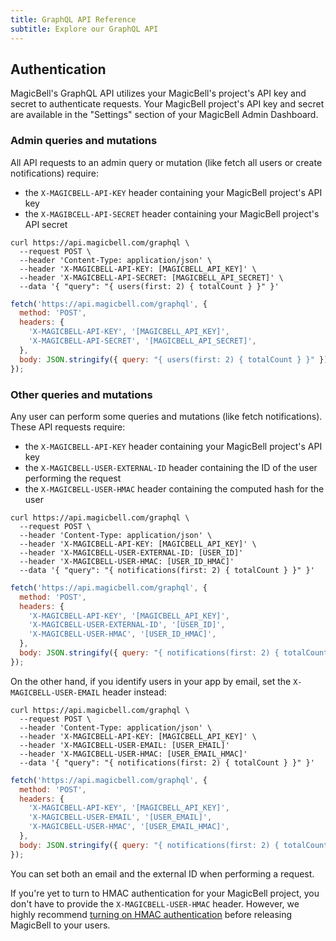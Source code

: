 ```yaml
---
title: GraphQL API Reference
subtitle: Explore our GraphQL API
---
```


## Authentication

MagicBell's GraphQL API utilizes your MagicBell's project's API key and secret
to authenticate requests. Your MagicBell project's API key and secret are
available in the "Settings" section of your MagicBell Admin Dashboard.

### Admin queries and mutations

All API requests to an admin query or mutation (like fetch all users or create
notifications) require:

- the `X-MAGICBELL-API-KEY` header containing your MagicBell project's API key
- the `X-MAGIBCELL-API-SECRET` header containing your MagicBell project's API secret

<Tabs>

```curl title=cURL hideHeader noTopBorderRadius
curl https://api.magicbell.com/graphql \
  --request POST \
  --header 'Content-Type: application/json' \
  --header 'X-MAGICBELL-API-KEY: [MAGICBELL_API_KEY]' \
  --header 'X-MAGICBELL-API-SECRET: [MAGICBELL_API_SECRET]' \
  --data '{ "query": "{ users(first: 2) { totalCount } }" }'
```

```javascript title=JAVASCRIPT hideHeader noTopBorderRadius
fetch('https://api.magicbell.com/graphql', {
  method: 'POST',
  headers: {
    'X-MAGICBELL-API-KEY', '[MAGICBELL_API_KEY]',
    'X-MAGICBELL-API-SECRET', '[MAGICBELL_API_SECRET]',
  },
  body: JSON.stringify({ query: "{ users(first: 2) { totalCount } }" })
});
```

</Tabs>

### Other queries and mutations

Any user can perform some queries and mutations (like fetch notifications).
These API requests require:

- the `X-MAGICBELL-API-KEY` header containing your MagicBell project's API key
- the `X-MAGICBELL-USER-EXTERNAL-ID` header containing the ID of the user performing the request
- the `X-MAGICBELL-USER-HMAC` header containing the computed hash for the user

<Tabs>

```curl title=cURL hideHeader noTopBorderRadius
curl https://api.magicbell.com/graphql \
  --request POST \
  --header 'Content-Type: application/json' \
  --header 'X-MAGICBELL-API-KEY: [MAGICBELL_API_KEY]' \
  --header 'X-MAGICBELL-USER-EXTERNAL-ID: [USER_ID]'
  --header 'X-MAGICBELL-USER-HMAC: [USER_ID_HMAC]'
  --data '{ "query": "{ notifications(first: 2) { totalCount } }" }'
```

```javascript title=JAVASCRIPT hideHeader noTopBorderRadius
fetch('https://api.magicbell.com/graphql', {
  method: 'POST',
  headers: {
    'X-MAGICBELL-API-KEY', '[MAGICBELL_API_KEY]',
    'X-MAGICBELL-USER-EXTERNAL-ID', '[USER_ID]',
    'X-MAGICBELL-USER-HMAC', '[USER_ID_HMAC]',
  },
  body: JSON.stringify({ query: "{ notifications(first: 2) { totalCount } }" })
});
```

</Tabs>

On the other hand, if you identify users in your app by email, set the
`X-MAGICBELL-USER-EMAIL` header instead:

<Tabs>

```curl title=cURL hideHeader noTopBorderRadius
curl https://api.magicbell.com/graphql \
  --request POST \
  --header 'Content-Type: application/json' \
  --header 'X-MAGICBELL-API-KEY: [MAGICBELL_API_KEY]' \
  --header 'X-MAGICBELL-USER-EMAIL: [USER_EMAIL]'
  --header 'X-MAGICBELL-USER-HMAC: [USER_EMAIL_HMAC]'
  --data '{ "query": "{ notifications(first: 2) { totalCount } }" }'
```

```javascript title=JAVASCRIPT hideHeader noTopBorderRadius
fetch('https://api.magicbell.com/graphql', {
  method: 'POST',
  headers: {
    'X-MAGICBELL-API-KEY', '[MAGICBELL_API_KEY]',
    'X-MAGICBELL-USER-EMAIL', '[USER_EMAIL]',
    'X-MAGICBELL-USER-HMAC', '[USER_EMAIL_HMAC]',
  },
  body: JSON.stringify({ query: "{ notifications(first: 2) { totalCount } }" })
});
```

</Tabs>

You can set both an email and the external ID when performing a request.

If you're yet to turn to HMAC authentication for your MagicBell project, you
don't have to provide the `X-MAGICBELL-USER-HMAC` header. However, we highly
recommend [turning on HMAC authentication](/docs/turn-on-hmac-authentication)
before releasing MagicBell to your users.
